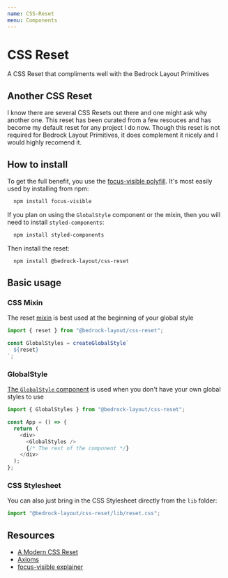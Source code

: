 ```yaml
---
name: CSS-Reset
menu: Components
---
```


# CSS Reset

A CSS Reset that compliments well with the Bedrock Layout Primitives

## Another CSS Reset

I know there are several CSS Resets out there and one might ask why another one.
This reset has been curated from a few resouces and has become my default reset for any project I do now.
Though this reset is not required for Bedrock Layout Primitives, it does complement it nicely and I would highly recomend it.

## How to install

To get the full benefit, you use the [focus-visible polyfill](https://www.npmjs.com/package/focus-visible).
It's most easily used by installing from npm:

```bash
  npm install focus-visible
```

If you plan on using the `GlobalStyle` component or the mixin, then you will need to install `styled-components`:

```bash
  npm install styled-components
```

Then install the reset:

```bash
  npm install @bedrock-layout/css-reset
```

## Basic usage

### CSS Mixin

The reset [mixin](https://styled-components.com/docs/api#css) is best used at the beginning of your global style

```javascript
import { reset } from "@bedrock-layout/css-reset";

const GlobalStyles = createGlobalStyle`
  ${reset}
`;
```

### GlobalStyle

[The `GlobalStyle` component](https://styled-components.com/docs/api#createglobalstyle) is used when you don't have your own global styles to use

```javascript
import { GlobalStyles } from "@bedrock-layout/css-reset";

const App = () => {
  return (
    <div>
      <GlobalStyles />
      {/* The rest of the component */}
    </div>
  );
};
```

### CSS Stylesheet

You can also just bring in the CSS Stylesheet directly from the `lib` folder:

```javascript
import "@bedrock-layout/css-reset/lib/reset.css";
```

## Resources

- [A Modern CSS Reset](https://hankchizljaw.com/wrote/a-modern-css-reset/)
- [Axioms](https://every-layout.dev/rudiments/axioms/)
- [focus-visible explainer](https://github.com/WICG/focus-visible/blob/HEAD/explainer.md)
